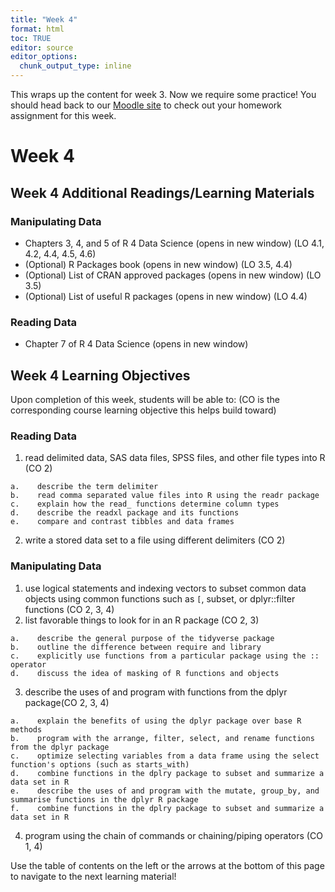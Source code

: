 ```yaml
---
title: "Week 4"
format: html
toc: TRUE
editor: source
editor_options: 
  chunk_output_type: inline
---
```


This wraps up the content for week 3. Now we require some practice! You should head back to our <a href = "https://wolfware.ncsu.edu/" target = "_blank">Moodle site</a> to check out your homework assignment for this week.

# Week 4

## Week 4 Additional Readings/Learning Materials

### Manipulating Data

- Chapters 3, 4, and 5 of R 4 Data Science (opens in new window) (LO 4.1, 4.2, 4.4, 4.5, 4.6)
- (Optional) R Packages book (opens in new window) (LO 3.5, 4.4)
- (Optional) List of CRAN approved packages (opens in new window) (LO 3.5)
- (Optional) List of useful R packages (opens in new window) (LO 4.4)
  
### Reading Data

- Chapter 7 of R 4 Data Science (opens in new window)

## Week 4 Learning Objectives

Upon completion of this week, students will be able to: (CO is the corresponding course learning objective this helps build toward)

### Reading Data

1.    read delimited data, SAS data files, SPSS files, and other file types into R (CO 2)

    a.    describe the term delimiter
    b.    read comma separated value files into R using the readr package
    c.    explain how the read_ functions determine column types
    d.    describe the readxl package and its functions
    e.    compare and contrast tibbles and data frames

2.    write a stored data set to a file using different delimiters (CO 2)

### Manipulating Data

1.    use logical statements and indexing vectors to subset common data objects using common functions such as `[`, subset, or dplyr::filter functions (CO 2, 3, 4)
2.    list favorable things to look for in an R package (CO 2, 3)

    a.    describe the general purpose of the tidyverse package
    b.    outline the difference between require and library
    c.    explicitly use functions from a particular package using the :: operator
    d.    discuss the idea of masking of R functions and objects

3.    describe the uses of and program with functions from the dplyr package(CO 2, 3, 4)

    a.    explain the benefits of using the dplyr package over base R methods
    b.    program with the arrange, filter, select, and rename functions from the dplyr package
    c.    optimize selecting variables from a data frame using the select function's options (such as starts_with)
    d.    combine functions in the dplry package to subset and summarize a data set in R
    e.    describe the uses of and program with the mutate, group_by, and summarise functions in the dplyr R package
    f.    combine functions in the dplry package to subset and summarize a data set in R

4.    program using the chain of commands or chaining/piping operators (CO 1, 4)

Use the table of contents on the left or the arrows at the bottom of this page to navigate to the next learning material!